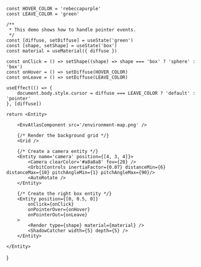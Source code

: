 
    const HOVER_COLOR = 'rebeccapurple'
    const LEAVE_COLOR = 'green'

    /**
     * This demo shows how to handle pointer events.
     */
    const [diffuse, setDiffuse] = useState('green')
    const [shape, setShape] = useState('box')
    const material = useMaterial({ diffuse })

    const onClick = () => setShape((shape) => shape === 'box' ? 'sphere' : 'box')
    const onHover = () => setDiffuse(HOVER_COLOR)
    const onLeave = () => setDiffuse(LEAVE_COLOR)

    useEffect(() => {
        document.body.style.cursor = diffuse === LEAVE_COLOR ? 'default' : 'pointer'
    }, [diffuse])

    return <Entity>

        <EnvAtlasComponent src='/environment-map.png' />

        {/* Render the background grid */}
        <Grid />

        {/* Create a camera entity */}
        <Entity name='camera' position={[4, 3, 4]}>
            <Camera clearColor='#a8a8a8' fov={28} />
            <OrbitControls inertiaFactor={0.07} distanceMin={6} distanceMax={10} pitchAngleMin={1} pitchAngleMax={90}/>
            <AutoRotate />
        </Entity>

        {/* Create the right box entity */}
        <Entity position={[0, 0.5, 0]}
            onClick={onClick}
            onPointerOver={onHover}
            onPointerOut={onLeave}
        >
            <Render type={shape} material={material} />
            <ShadowCatcher width={5} depth={5} />
        </Entity>
        
    </Entity>
}

<PointerEvents />